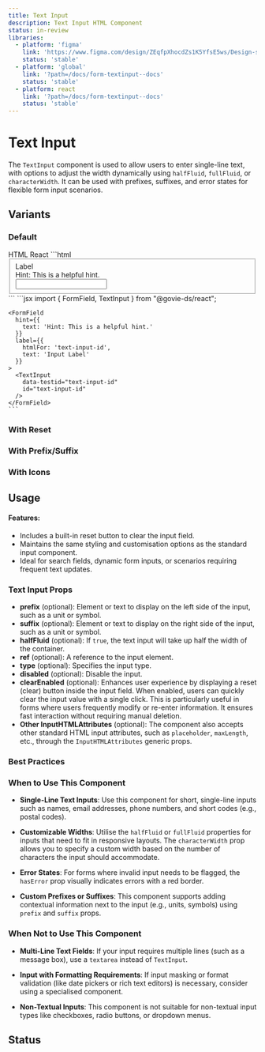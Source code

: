 ```yaml
---
title: Text Input
description: Text Input HTML Component
status: in-review
libraries:
  - platform: 'figma'
    link: 'https://www.figma.com/design/ZEqfpXhocdZs1K5YfsE5ws/Design-system?node-id=5499-6827'
    status: 'stable'
  - platform: 'global'
    link: '?path=/docs/form-textinput--docs'
    status: 'stable'
  - platform: react
    link: '?path=/docs/form-textinput--docs'
    status: 'stable'
---
```


# Text Input

The `TextInput` component is used to allow users to enter single-line text, with options to adjust the width dynamically using `halfFluid`, `fullFluid`, or `characterWidth`. It can be used with prefixes, suffixes, and error states for flexible form input scenarios.

## Variants

### Default

<ComponentContainer>
  <FormField
    hint={{
      text: 'Hint: This is a helpful hint.',
    }}
    label={{
      htmlFor: 'text-input-id',
      text: 'Input Label',
    }}
  >
    <TextInput data-testid="text-input-id" id="text-input-id" />
  </FormField>
</ComponentContainer>

<Tabs id="tab3">
  <TabList>
    <TabItem value="tab31" checked>HTML</TabItem>
    <TabItem value="tab33">React</TabItem>
  </TabList>
  <TabPanel value="tab31">        
    ```html
    <fieldset>
      <label class="gi-text-md gi-label gi-mb-1" for="text-input-id">Label</label>
      <div class="gi-hint-text-md gi-hint-text gi-mb-1">Hint: This is a helpful hint.</div>
      <div class="gi-text-input-container">
        <input type="text" class="gi-text-input" id="text-input-id"data-testid="text-input-id">
      </div>
    </fieldset>
    ```
  </TabPanel>
  <TabPanel value="tab33">
    ```jsx
    import { FormField, TextInput } from "@govie-ds/react";
    
    <FormField
      hint={{
        text: 'Hint: This is a helpful hint.'
      }}
      label={{
        htmlFor: 'text-input-id',
        text: 'Input Label'
      }}
    >
      <TextInput
        data-testid="text-input-id"
        id="text-input-id"
      />
    </FormField>
    ```
  </TabPanel>
</Tabs>

### With Reset

<ComponentContainer>
  <FormField
    hint={{
      text: 'Hint: This is a helpful hint.',
    }}
    label={{
      htmlFor: 'text-reset-id',
      text: 'Input Label',
    }}
  >
    <TextInput clearEnabled data-testid="text-reset-id" id="text-reset-id" />
  </FormField>
</ComponentContainer>

### With Prefix/Suffix

<ComponentContainer>
  <FormField
    hint={{
      text: 'Hint: This is a helpful hint.',
    }}
    label={{
      htmlFor: 'text-input-id',
      text: 'Input Label',
    }}
  >
    <TextInput
      data-testid="text-input-id"
      id="text-input-id"
      prefix="€"
      suffix="kg"
    />
  </FormField>
</ComponentContainer>

### With Icons

<ComponentContainer>
  <FormField
    hint={{
      text: 'Hint: This is a helpful hint.',
    }}
    label={{
      htmlFor: 'text-input-id',
      text: 'Input Label',
    }}
  >
    <TextInput
      data-testid="text-input-id"
      id="text-input-id"
      iconStart="add_circle"
      iconEnd="add_circle"
    />
  </FormField>
</ComponentContainer>

## Usage

#### Features:

- Includes a built-in reset button to clear the input field.
- Maintains the same styling and customisation options as the standard input component.
- Ideal for search fields, dynamic form inputs, or scenarios requiring frequent text updates.

### Text Input Props

- **prefix** (optional): Element or text to display on the left side of the input, such as a unit or symbol.
- **suffix** (optional): Element or text to display on the right side of the input, such as a unit or symbol.
- **halfFluid** (optional): If `true`, the text input will take up half the width of the container.
- **ref** (optional): A reference to the input element.
- **type** (optional): Specifies the input type.
- **disabled** (optional): Disable the input.
- **clearEnabled** (optional): Enhances user experience by displaying a reset (clear) button inside the input field. When enabled, users can quickly clear the input value with a single click. This is particularly useful in forms where users frequently modify or re-enter information. It ensures fast interaction without requiring manual deletion.
- **Other InputHTMLAttributes** (optional): The component also accepts other standard HTML input attributes, such as `placeholder`, `maxLength`, etc., through the `InputHTMLAttributes` generic props.

### Best Practices

### When to Use This Component

- **Single-Line Text Inputs**: Use this component for short, single-line inputs such as names, email addresses, phone numbers, and short codes (e.g., postal codes).

- **Customizable Widths**: Utilise the `halfFluid` or `fullFluid` properties for inputs that need to fit in responsive layouts. The `characterWidth` prop allows you to specify a custom width based on the number of characters the input should accommodate.

- **Error States**: For forms where invalid input needs to be flagged, the `hasError` prop visually indicates errors with a red border.

- **Custom Prefixes or Suffixes**: This component supports adding contextual information next to the input (e.g., units, symbols) using `prefix` and `suffix` props.

### When Not to Use This Component

- **Multi-Line Text Fields**: If your input requires multiple lines (such as a message box), use a `textarea` instead of `TextInput`.
- **Input with Formatting Requirements**: If input masking or format validation (like date pickers or rich text editors) is necessary, consider using a specialised component.

- **Non-Textual Inputs**: This component is not suitable for non-textual input types like checkboxes, radio buttons, or dropdown menus.

## Status

<ComponentStatusBlock componentId="text-input" />
